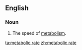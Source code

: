 ==English==
{{wikipedia|metabolism}}
===Noun===
{{en-noun}}

# {{context|physiology|lang=en}} The speed of [[metabolism]].

[[ta:metabolic rate]]
[[zh:metabolic rate]]